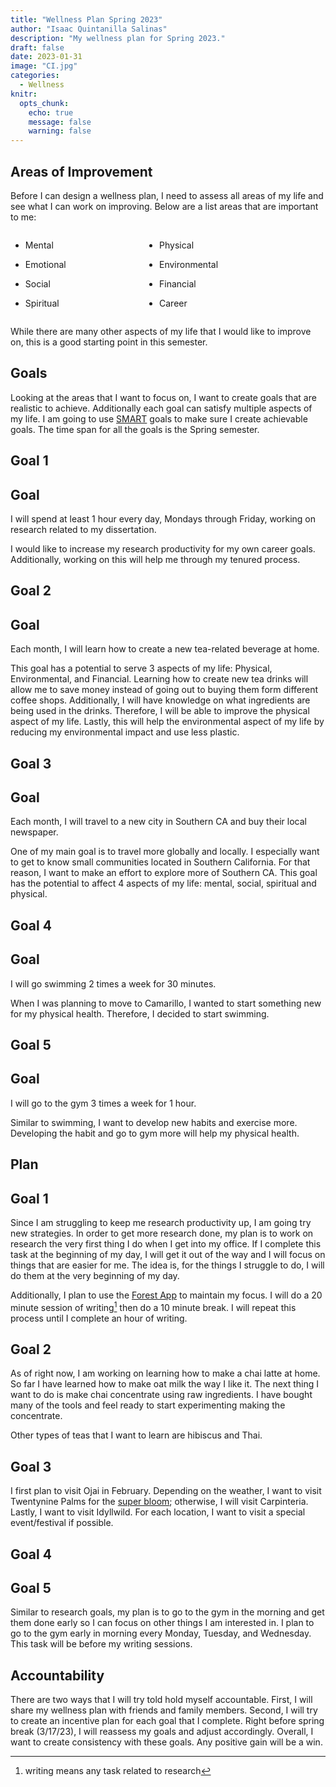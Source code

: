 ```yaml
---
title: "Wellness Plan Spring 2023"
author: "Isaac Quintanilla Salinas"
description: "My wellness plan for Spring 2023."
draft: false
date: 2023-01-31
image: "CI.jpg"
categories: 
  - Wellness
knitr:
  opts_chunk: 
    echo: true
    message: false
    warning: false
---
```


## Areas of Improvement

Before I can design a wellness plan, I need to assess all areas of my life and see what I can work on improving. Below are a list areas that are important to me:

::: columns
::: {.column width="40%"}
-   Mental

-   Emotional

-   Social

-   Spiritual
:::

::: {.column width="60%"}
-   Physical

-   Environmental

-   Financial

-   Career
:::
:::

While there are many other aspects of my life that I would like to improve on, this is a good starting point in this semester.

## Goals

Looking at the areas that I want to focus on, I want to create goals that are realistic to achieve. Additionally each goal can satisfy multiple aspects of my life. I am going to use [SMART](https://www.ucop.edu/local-human-resources/_files/performance-appraisal/How%20to%20write%20SMART%20Goals%20v2.pdf) goals to make sure I create achievable goals. The time span for all the goals is the Spring semester.

::: panel-tabset
## Goal 1

::: {.callout-note icon="false"}
## Goal

I will spend at least 1 hour every day, Mondays through Friday, working on research related to my dissertation.
:::

I would like to increase my research productivity for my own career goals. Additionally, working on this will help me through my tenured process.

## Goal 2

::: {.callout-note icon="false"}
## Goal

Each month, I will learn how to create a new tea-related beverage at home.
:::

This goal has a potential to serve 3 aspects of my life: Physical, Environmental, and Financial. Learning how to create new tea drinks will allow me to save money instead of going out to buying them form different coffee shops. Additionally, I will have knowledge on what ingredients are being used in the drinks. Therefore, I will be able to improve the physical aspect of my life. Lastly, this will help the environmental aspect of my life by reducing my environmental impact and use less plastic.

## Goal 3

::: {.callout-note icon="false"}
## Goal

Each month, I will travel to a new city in Southern CA and buy their local newspaper.
:::

One of my main goal is to travel more globally and locally. I especially want to get to know small communities located in Southern California. For that reason, I want to make an effort to explore more of Southern CA. This goal has the potential to affect 4 aspects of my life: mental, social, spiritual and physical.

## Goal 4

::: {.callout-note icon="false"}
## Goal

I will go swimming 2 times a week for 30 minutes.
:::

When I was planning to move to Camarillo, I wanted to start something new for my physical health. Therefore, I decided to start swimming.

## Goal 5

::: {.callout-note icon="false"}
## Goal

I will go to the gym 3 times a week for 1 hour.
:::

Similar to swimming, I want to develop new habits and exercise more. Developing the habit and go to gym more will help my physical health.
:::

## Plan

::: panel-tabset
## Goal 1

Since I am struggling to keep me research productivity up, I am going try new strategies. In order to get more research done, my plan is to work on research the very first thing I do when I get into my office. If I complete this task at the beginning of my day, I will get it out of the way and I will focus on things that are easier for me. The idea is, for the things I struggle to do, I will do them at the very beginning of my day.

Additionally, I plan to use the [Forest App](https://www.forestapp.cc/) to maintain my focus. I will do a 20 minute session of writing[^1] then do a 10 minute break. I will repeat this process until I complete an hour of writing.

## Goal 2

As of right now, I am working on learning how to make a chai latte at home. So far I have learned how to make oat milk the way I like it. The next thing I want to do is make chai concentrate using raw ingredients. I have bought many of the tools and feel ready to start experimenting making the concentrate.

Other types of teas that I want to learn are hibiscus and Thai.

## Goal 3

I first plan to visit Ojai in February. Depending on the weather, I want to visit Twentynine Palms for the [super bloom](https://sandiegoexplorer.com/california-wildflowers-california-superbloom/); otherwise, I will visit Carpinteria. Lastly, I want to visit Idyllwild. For each location, I want to visit a special event/festival if possible.

## Goal 4

## Goal 5

Similar to research goals, my plan is to go to the gym in the morning and get them done early so I can focus on other things I am interested in. I plan to go to the gym early in morning every Monday, Tuesday, and Wednesday. This task will be before my writing sessions.
:::

[^1]: writing means any task related to research

## Accountability

There are two ways that I will try told hold myself accountable. First, I will share my wellness plan with friends and family members. Second, I will try to create an incentive plan for each goal that I complete. Right before spring break (3/17/23), I will reassess my goals and adjust accordingly. Overall, I want to create consistency with these goals. Any positive gain will be a win.

